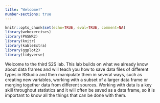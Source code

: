```yaml
---
title: "Welcome!"
number-sections: true
---
```


```r
knitr::opts_chunk$set(echo=TRUE, eval=TRUE, comment=NA)
library(webexercises)
library(PASWR2)
library(knitr)
library(kableExtra)
library(ggplot2)
library(tidyverse)
```

```{=html}
<!-- question callout example
:::{.question}
::::{.question-header}
Question
::::
::::{.question-container}
This is where the question text would go.
::::
:::
-->
```
````{=html}

<!--
::: panel-tabset
## R Code
```r

```

## Output
```r

```
:::
-->
````

Welcome to the third S2S lab. This lab builds on what we already know about data frames and will teach you how to save data files of different types in RStudio and then manipulate them in several ways, such as creating new variables, working with a subset of a larger data frame or merging together data from different sources. Working with data is a key skill throughout statistics and it will often be saved as a data frame, so it is important to know all the things that can be done with them.

